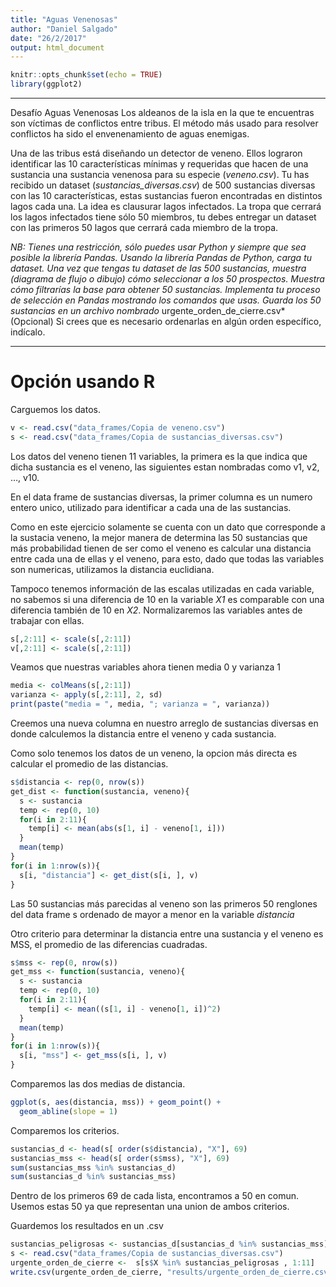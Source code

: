 ```yaml
---
title: "Aguas Venenosas"
author: "Daniel Salgado"
date: "26/2/2017"
output: html_document
---
```

```r
knitr::opts_chunk$set(echo = TRUE)
library(ggplot2)
```

*** 
Desafío Aguas Venenosas
Los aldeanos de la isla en la que te encuentras son víctimas de conflictos entre tribus. El método más usado para resolver conflictos ha sido el envenenamiento de aguas enemigas. 

Una de las tribus está diseñando un detector de veneno. Ellos lograron identificar las 10 características mínimas y requeridas que hacen de una sustancia una sustancia venenosa para su especie (*veneno.csv*). Tu has recibido un dataset (*sustancias_diversas.csv*) de 500 sustancias diversas con las 10 características, estas sustancias fueron encontradas en distintos lagos cada una. La idea es clausurar lagos infectados. La tropa que cerrará los lagos infectados tiene sólo 50 miembros, tu debes entregar un dataset con las primeros 50 lagos que cerrará cada miembro de la tropa.

*NB: Tienes una restricción, sólo puedes usar Python y siempre que sea posible la librería Pandas. 
Usando la librería Pandas de Python, carga tu dataset.
Una vez que tengas tu dataset de las 500 sustancias, muestra (diagrama de flujo o  dibujo) cómo seleccionar a los 50 prospectos. Muestra cómo filtrarías la base para obtener 50 sustancias.
Implementa tu proceso de selección en Pandas mostrando los comandos que usas.
Guarda los 50 sustancias en un archivo nombrado *urgente_orden_de_cierre.csv*
(Opcional) Si crees que es necesario ordenarlas en algún orden específico, indícalo.

***


# Opción usando R

Carguemos los datos.

```r
v <- read.csv("data_frames/Copia de veneno.csv")
s <- read.csv("data_frames/Copia de sustancias_diversas.csv")
```

Los datos del veneno tienen 11 variables, la primera es la que indica que dicha sustancia es el veneno, las siguientes estan nombradas como v1, v2, ..., v10.

En el data frame de sustancias diversas, la primer columna es un numero entero unico, utilizado para identificar a cada una de las sustancias. 

Como en este ejercicio solamente se cuenta con un dato que corresponde a la sustacia veneno, la mejor manera de determina las 50 sustancias que más probabilidad tienen de ser como el veneno es calcular una distancia entre cada una de ellas y el veneno, para esto, dado que todas las variables son numericas, utilizamos la distancia euclidiana. 

Tampoco tenemos información de las escalas utilizadas en cada variable, no sabemos si una diferencia de 10 en la variable *X1* es comparable con una diferencia también de 10 en *X2*. Normalizaremos las variables antes de trabajar con ellas.

```r
s[,2:11] <- scale(s[,2:11])
v[,2:11] <- scale(s[,2:11])
```
 
Veamos que nuestras variables ahora tienen media 0 y varianza 1
```r
media <- colMeans(s[,2:11])
varianza <- apply(s[,2:11], 2, sd)
print(paste("media = ", media, "; varianza = ", varianza))
```


Creemos una nueva columna en nuestro arreglo de sustancias diversas en donde calculemos la distancia entre el veneno y cada sustancia.

Como solo tenemos los datos de un veneno, la opcion más directa es calcular el promedio de las distancias.

```r
s$distancia <- rep(0, nrow(s))
get_dist <- function(sustancia, veneno){
  s <- sustancia
  temp <- rep(0, 10)
  for(i in 2:11){
    temp[i] <- mean(abs(s[1, i] - veneno[1, i]))
  }
  mean(temp)
}
for(i in 1:nrow(s)){
  s[i, "distancia"] <- get_dist(s[i, ], v)
}
```

Las 50 sustancias más parecidas al veneno son las primeros 50 renglones del data frame s ordenado de mayor a menor en la variable *distancia*

Otro criterio para determinar la distancia entre una sustancia y el veneno es MSS, el promedio de las diferencias cuadradas.

```r
s$mss <- rep(0, nrow(s))
get_mss <- function(sustancia, veneno){
  s <- sustancia
  temp <- rep(0, 10)
  for(i in 2:11){
    temp[i] <- mean((s[1, i] - veneno[1, i])^2)
  }
  mean(temp)
}
for(i in 1:nrow(s)){
  s[i, "mss"] <- get_mss(s[i, ], v)
}
```

Comparemos las dos medias de distancia.
```r
ggplot(s, aes(distancia, mss)) + geom_point() + 
  geom_abline(slope = 1) 
```

Comparemos los criterios.

```r
sustancias_d <- head(s[ order(s$distancia), "X"], 69) 
sustancias_mss <- head(s[ order(s$mss), "X"], 69)
sum(sustancias_mss %in% sustancias_d)
sum(sustancias_d %in% sustancias_mss)
```

Dentro de los primeros 69 de cada lista, encontramos a 50 en comun. Usemos estas 50 ya que representan una union de ambos criterios.

Guardemos los resultados en un .csv

```r
sustancias_peligrosas <- sustancias_d[sustancias_d %in% sustancias_mss]
s <- read.csv("data_frames/Copia de sustancias_diversas.csv")
urgente_orden_de_cierre <-  s[s$X %in% sustancias_peligrosas , 1:11]
write.csv(urgente_orden_de_cierre, "results/urgente_orden_de_cierre.csv", row.names = FALSE)
```


